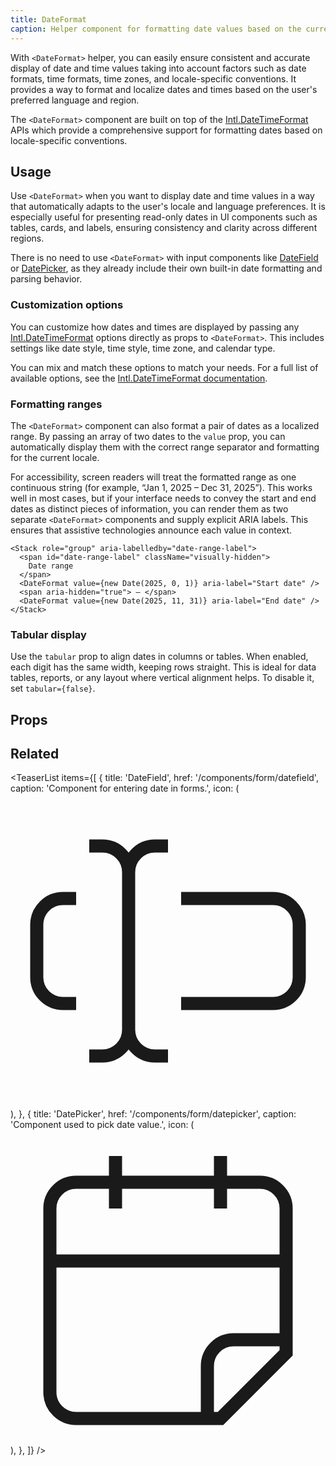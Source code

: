 ```yaml
---
title: DateFormat
caption: Helper component for formatting date values based on the current language and locale-specific conventions.
---
```


With `<DateFormat>` helper, you can easily ensure consistent and accurate display of date and time values taking into account factors such as date formats, time formats, time zones, and locale-specific conventions. It provides a way to format and localize dates and times based on the user's preferred language and region.

The `<DateFormat>` component are built on top of the [Intl.DateTimeFormat](https://developer.mozilla.org/en-US/docs/Web/JavaScript/Reference/Global_Objects/Intl/DateTimeFormat) APIs which provide a comprehensive support for formatting dates based on locale-specific conventions.

## Usage

Use `<DateFormat>` when you want to display date and time values in a way that automatically adapts to the user's locale and language preferences. It is especially useful for presenting read-only dates in UI components such as tables, cards, and labels, ensuring consistency and clarity across different regions.

There is no need to use `<DateFormat>` with input components like [DateField](/components/form/datefield) or [DatePicker](/components/form/datepicker), as they already include their own built-in date formatting and parsing behavior.

### Customization options

You can customize how dates and times are displayed by passing any [Intl.DateTimeFormat](https://developer.mozilla.org/en-US/docs/Web/JavaScript/Reference/Global_Objects/Intl/DateTimeFormat) options directly as props to `<DateFormat>`. This includes settings like date style, time style, time zone, and calendar type.

You can mix and match these options to match your needs. For a full list of available options, see the [Intl.DateTimeFormat documentation](https://developer.mozilla.org/en-US/docs/Web/JavaScript/Reference/Global_Objects/Intl/DateTimeFormat).

<ComponentDemo file="./dateformat-common-format.demo.tsx" />

### Formatting ranges

The `<DateFormat>` component can also format a pair of dates as a localized range. By passing an array of two dates to the `value` prop, you can automatically display them with the correct range separator and formatting for the current locale.

<ComponentDemo file="./dateformat-range-format.demo.tsx" />

For accessibility, screen readers will treat the formatted range as one continuous string (for example, “Jan 1, 2025 – Dec 31, 2025”). This works well in most cases, but if your interface needs to convey the start and end dates as distinct pieces of information, you can render them as two separate `<DateFormat>` components and supply explicit ARIA labels. This ensures that assistive technologies announce each value in context.

```tsx
<Stack role="group" aria-labelledby="date-range-label">
  <span id="date-range-label" className="visually-hidden">
    Date range
  </span>
  <DateFormat value={new Date(2025, 0, 1)} aria-label="Start date" />
  <span aria-hidden="true"> – </span>
  <DateFormat value={new Date(2025, 11, 31)} aria-label="End date" />
</Stack>
```

### Tabular display

Use the `tabular` prop to align dates in columns or tables. When enabled, each digit has the same width, keeping rows straight. This is ideal for data tables, reports, or any layout where vertical alignment helps. To disable it, set `tabular={false}`.

<ComponentDemo file="./dateformat-tabular-format.demo.tsx" />

## Props

<PropsTable component={title} />

## Related

<TeaserList
  items={[
    {
      title: 'DateField',
      href: '/components/form/datefield',
      caption: 'Component for entering date in forms.',
      icon: (
        <svg
          xmlns="http://www.w3.org/2000/svg"
          viewBox="0 0 24 24"
          fill="none"
          stroke="currentColor"
          strokeWidth={2}
          strokeLinecap="round"
          strokeLinejoin="round"
          className="size-6"
        >
          <path d="M12 20h-1a2 2 0 01-2-2 2 2 0 01-2 2H6M13 8h7a2 2 0 012 2v4a2 2 0 01-2 2h-7M5 16H4a2 2 0 01-2-2v-4a2 2 0 012-2h1M6 4h1a2 2 0 012 2 2 2 0 012-2h1M9 6v12" />
        </svg>
      ),
    },
    {
      title: 'DatePicker',
      href: '/components/form/datepicker',
      caption: 'Component used to pick date value.',
      icon: (
        <svg
          xmlns="http://www.w3.org/2000/svg"
          viewBox="0 0 24 24"
          fill="none"
          stroke="currentColor"
          strokeWidth={2}
          strokeLinecap="round"
          strokeLinejoin="round"
          className="size-6"
        >
          <path d="M8 2v4M16 2v4M21 17V6a2 2 0 00-2-2H5a2 2 0 00-2 2v14a2 2 0 002 2h11zM3 10h18" />
          <path d="M15 22v-4a2 2 0 012-2h4" />
        </svg>
      ),
    },
  ]}
/>

